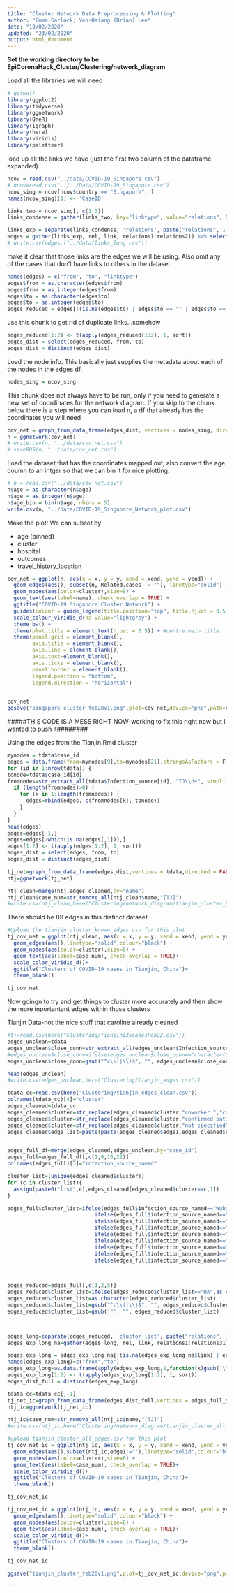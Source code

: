 ```yaml
---
title: "Cluster Network Data Preprocessing & Plotting"
author: "Emma Garlock; Yen-Hsiang (Brian) Lee"
date: "18/02/2020"
updated: "23/02/2020"
output: html_document
---
```


**Set the working directory to be EpiCoronaHack_Cluster/Clustering/network_diagram**

Load all the libraries we will need 
```r
# getwd()
library(ggplot2)
library(tidyverse)
library(ggnetwork)
library(OneR)
library(igraph)
library(here)
library(viridis)
library(paletteer)
```

load up all the links we have (just the first two column of the dataframe expanded)
```r
ncov = read.csv("../data/COVID-19_Singapore.csv")
# ncov=read.csv("../../Data/COVID-19_Singapore.csv")
ncov_sing = ncov[ncov$country == "Singapore", ]
names(ncov_sing)[1] <- 'CaseID'
```


```r
links_two = ncov_sing[, c(1:3)]
links_condense = gather(links_two, key="linktype", value="relations", Related.cases:Cluster.links)
```

```r
links_exp = separate(links_condense, 'relations', paste("relations", 1:21, sep=""), sep=",", extra="drop")
edges = gather(links_exp, rel, link, relations1:relations21) %>% select("CaseID", "link", "linktype")
# write.csv(edges,("../data/links_long.csv"))
```
make it clear that those links are the edges we will be using. Also omit any of the cases that don't have  links to others in the dataset 
```r
names(edges) = c("from", "to", "linktype")
edges$from = as.character(edges$from)
edges$from = as.integer(edges$from)
edges$to = as.character(edges$to)
edges$to = as.integer(edges$to)
edges_reduced = edges[!(is.na(edges$to) | edges$to == "" | edges$to == " "), ]

```
use this chunk to get rid of duplicate links...somehow
```r
edges_reduced[1:2] <- t(apply(edges_reduced[1:2], 1, sort))
edges_dist = select(edges_reduced, from, to)
edges_dist = distinct(edges_dist)

```

Load the node info. This basically just supplies the metadata about each of the nodes in the edges df. 
```r
nodes_sing = ncov_sing
```
This chunk does not always have to be run, only if you need to generate a new set of coordinates for the network diagram. If you skip to the chunk below there is a step where you can load n, a df that already has the coordinates you will need 
```r
cov_net = graph_from_data_frame(edges_dist, vertices = nodes_sing, directed = FALSE)
n = ggnetwork(cov_net)
# write.csv(n, "../data/cov_net.csv")
# saveRDS(n, "../data/cov_net.rds")
```

Load the dataset that has the coordinates mapped out, also convert the age coumn to an intger so that we can bin it for nice plotting.
```r
# n = read.csv("../data/cov_net.csv")
n$age = as.character(n$age)
n$age = as.integer(n$age)
n$age_bin = bin(n$age, nbins = 5)
write.csv(n, "../data/COVID-19_Singapore_Network_plot.csv")
```
Make the plot! 
We can subset by 

 * age (binned)
 * cluster 
 * hospital 
 * outcomes 
 * travel_history_location 
```r

cov_net = ggplot(n, aes(x = x, y = y, xend = xend, yend = yend)) +
  geom_edges(aes(), subset(n, Related.cases != ""), linetype="solid") +
  geom_nodes(aes(color=cluster),size=8) +
  geom_text(aes(label=name), check_overlap = TRUE) +
  ggtitle("COVID-19 Singapore Cluster Network") +
  guides(colour = guide_legend(title.position="top", title.hjust = 0.5, override.aes = list(size=3))) +
  scale_colour_viridis_d(na.value="lightgrey") +
  theme_bw() +
  theme(plot.title = element_text(hjust = 0.5)) + #centre main title
  theme(panel.grid = element_blank(),
        axis.title = element_blank(),
        axis.line = element_blank(),
        axis.text=element_blank(),
        axis.ticks = element_blank(),
        panel.border = element_blank(),
        legend.position = "bottom",
        legend.direction = "horizontal")

 
cov_net
ggsave("singapore_cluster_feb28v1.png",plot=cov_net,device="png",path=here("Clustering/network_diagram"))
```
#####THIS CODE IS A MESS RIGHT NOW-working to fix this right now but I wanted to push it########


Using the edges from the Tianjin.Rmd cluster

```r
mynodes = tdata$case_id
edges = data.frame(from=mynodes[9],to=mynodes[21],stringsAsFactors = F ) # i read this one manually 
for (id in 1:nrow(tdata)) {
tonode=tdata$case_id[id]
fromnodes=str_extract_all(tdata$Infection_source[id], "TJ\\d+", simplify = T)
  if (length(fromnodes)>0) {
    for (k in 1:length(fromnodes)) {
      edges=rbind(edges, c(fromnodes[k], tonode))
    }
  }
}
head(edges)
edges=edges[-1,]
edges=edges[-which(is.na(edges[,1])),]
edges[1:2] <- t(apply(edges[1:2], 1, sort))
edges_dist = select(edges, from, to)
edges_dist = distinct(edges_dist)
```


```r

tj_net=graph_from_data_frame(edges_dist,vertices = tdata,directed = FALSE)
ntj=ggnetwork(tj_net)

ntj_clean=merge(ntj,edges_cleaned,by="name")
ntj_clean$case_num=str_remove_all(ntj_clean$name,"[TJ]")
#write.csv(ntj_clean,here("Clustering/network_diagram/tianjin_cluster_known_edges.csv"))

```
There should be 89 edges in this distinct dataset 
```r
#Upload the tianjin_cluster_known_edges.csv for this plot 
tj_cov_net = ggplot(ntj_clean, aes(x = x, y = y, xend = xend, yend = yend))+
  geom_edges(aes(),linetype="solid",colour="black") +
  geom_nodes(aes(color=cluster),size=8) +
  geom_text(aes(label=case_num), check_overlap = TRUE)+
  scale_color_viridis_d()+
  ggtitle("Clusters of COVID-19 cases in Tianjin, China")+
  theme_blank()

tj_cov_net

```
Now goingn to try and get things to cluster more accurately and then show the more inportantant edges within those clusters 

Tianjin Data-not the nice stuff that caroline already cleaned 
```r
#tj=read.csv(here("Clustering/Tianjin135casesFeb22.csv"))
edges_unclean=tdata
edges_unclean$close_conn=str_extract_all(edges_unclean$Infection_source, regex("TJ\\d+"))
#edges_unclean$close_conn=ifelse(edges_unclean$close_conn=="character(0)",as.character(edges_unclean$Infection_source),edges_unclean$close_conn)
edges_unclean$close_conn=gsub("^c\\(|\\)$", "", edges_unclean$close_conn)

head(edges_unclean)
#write.csv(edges_unclean,here("Clustering/tianjin_edges.csv"))
```


```r
tdata_cc=read.csv(here("Clustering/tianjin_edges_clean.csv"))
colnames(tdata_cc)[4]="cluster"
edges_cleaned=tdata_cc
edges_cleaned$cluster=str_replace(edges_cleaned$cluster,"coworker ","coworker")
edges_cleaned$cluster=str_replace(edges_cleaned$cluster,"confirmed patient","unknown")
edges_cleaned$cluster=str_replace(edges_cleaned$cluster,"not specified","unknown")
edges_cleaned$edge_list=paste(paste(edges_cleaned$edge1,edges_cleaned$edge2,edges_cleaned$edge3,edges_cleaned$edge4,sep=","))


edges_full_df=merge(edges_cleaned,edges_unclean,by="case_id")
edges_full=edges_full_df[,c(1,9,15,22)]
colnames(edges_full)[3]="infection_source_named"


```

```r
cluster_list=(unique(edges_cleaned$cluster))
for (c in cluster_list){
  assign(paste0("list",c),edges_cleaned[edges_cleaned$cluster==c,1])
}


```
```r

edges_full$cluster_list=ifelse(edges_full$infection_source_named=="Wuhan",list(as.character(listWuhan)),
                            ifelse(edges_full$infection_source_named=="Wuhan; train import",list(as.character(`listWuhan; train import`)),
                            ifelse(edges_full$infection_source_named=="unkown",list(as.character(listunknown)),
                            ifelse(edges_full$infection_source_named=="travel",list(as.character(`listtravel `)),
                            ifelse(edges_full$infection_source_named=="train",list(as.character(listtrain)),
                            ifelse(edges_full$infection_source_named=="mall",list(as.character(listmall)),
                            ifelse(edges_full$infection_source_named=="Hubei",list(as.character(listHubei)), 
                            ifelse(edges_full$infection_source_named=="coworker",list(as.character(listcoworker)),
                            ifelse(edges_full$infection_source_named==" close contact ","NA","NA")))))))))
                                


edges_reduced=edges_full[,c(1,2,5)]
edges_reduced$cluster_list=ifelse(edges_reduced$cluster_list=="NA",as.character(edges_reduced$edge_list),as.character(edges_reduced$cluster_list))
edges_reduced$cluster_list=as.character(edges_reduced$cluster_list)
edges_reduced$cluster_list=gsub("^c\\(|\\)$", "", edges_reduced$cluster_list)
edges_reduced$cluster_list=gsub('"', "", edges_reduced$cluster_list)



edges_long=separate(edges_reduced, 'cluster_list', paste("relations", 1:31, sep=""),sep=",",extra="drop")%>%select(-edge_list)
edges_exp_long_na=gather(edges_long, rel, link, relations1:relations31)%>%select(-rel)
```

```r
edges_exp_long = edges_exp_long_na[!(is.na(edges_exp_long_na$link) | edges_exp_long_na$link == "NA" | edges_exp_long_na$link == ""),]
names(edges_exp_long)=c("from","to")
edges_exp_long=as.data.frame(apply(edges_exp_long,2,function(x)gsub('\\s+', '',x)))
edges_exp_long[1:2] <- t(apply(edges_exp_long[1:2], 1, sort))
edges_dist_full = distinct(edges_exp_long)

```
                   
```r
tdata_cc=tdata_cc[,-1]
tj_net_ic=graph_from_data_frame(edges_dist_full,vertices = edges_full_df,directed = FALSE)
ntj_ic=ggnetwork(tj_net_ic)

ntj_ic$case_num=str_remove_all(ntj_ic$name,"[TJ]")
#write.csv(ntj_ic,here("Clustering/network_diagram/tianjin_cluster_all_edges.csv"))

```
```r
#upload tianjin_cluster_all_edges.csv for this plot
tj_cov_net_ic = ggplot(ntj_ic, aes(x = x, y = y, xend = xend, yend = yend))+
  geom_edges(aes(),subset(ntj_ic,edge1!=""),linetype="solid",colour="black") +
  geom_nodes(aes(color=cluster),size=8) +
  geom_text(aes(label=case_num), check_overlap = TRUE)+
  scale_color_viridis_d()+
  ggtitle("Clusters of COVID-19 cases in Tianjin, China")+
  theme_blank()

tj_cov_net_ic

```
```r
tj_cov_net_ic = ggplot(ntj_ic, aes(x = x, y = y, xend = xend, yend = yend))+
  geom_edges(aes(),linetype="solid",colour="black") +
  geom_nodes(aes(color=cluster),size=8) +
  geom_text(aes(label=case_num), check_overlap = TRUE)+
  scale_color_viridis_d()+
  ggtitle("Clusters of COVID-19 cases in Tianjin, China")+
  theme_blank()

tj_cov_net_ic

ggsave("tianjin_cluster_feb28v1.png",plot=tj_cov_net_ic,device="png",path=here("Clustering/network_diagram"))
```
```

